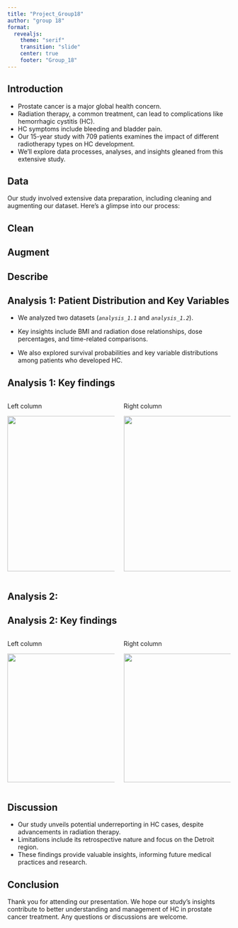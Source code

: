 ```yaml
---
title: "Project_Group18"
author: "group 18"
format: 
  revealjs:
    theme: "serif"
    transition: "slide"
    center: true
    footer: "Group_18"
---
```


## Introduction

-   Prostate cancer is a major global health concern.
-   Radiation therapy, a common treatment, can lead to complications like hemorrhagic cystitis (HC).
-   HC symptoms include bleeding and bladder pain.
-   Our 15-year study with 709 patients examines the impact of different radiotherapy types on HC development.
-   We'll explore data processes, analyses, and insights gleaned from this extensive study.

## Data

Our study involved extensive data preparation, including cleaning and augmenting our dataset. Here's a glimpse into our process:

## Clean

## Augment

## Describe

## Analysis 1: Patient Distribution and Key Variables

-   We analyzed two datasets (*`analysis_1.1`* and *`analysis_1.2`*).

-   Key insights include BMI and radiation dose relationships, dose percentages, and time-related comparisons.

-   We also explored survival probabilities and key variable distributions among patients who developed HC.

## Analysis 1: Key findings

::: columns
::: {.column width="50%"}
Left column

![](images/key_plot_1.9-01.png){width="350px"}
:::

::: {.column width="50%"}
Right column

![](images/key_plot_1.8-01.png){width="350px"}
:::
:::

## Analysis 2:

## Analysis 2: Key findings

::: columns
::: {.column width="50%"}
Left column

![](images/key_plot_2.1.png){width="290px"}
:::

::: {.column width="50%"}
Right column

![](images/key_plot_2.3.png){width="290px"}
:::
:::

## Discussion

-   Our study unveils potential underreporting in HC cases, despite advancements in radiation therapy.
-   Limitations include its retrospective nature and focus on the Detroit region.
-   These findings provide valuable insights, informing future medical practices and research.

## Conclusion

Thank you for attending our presentation. We hope our study's insights contribute to better understanding and management of HC in prostate cancer treatment. Any questions or discussions are welcome.
